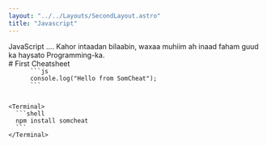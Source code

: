 ```yaml
---
layout: "../../Layouts/SecondLayout.astro"
title: "Javascript"
---
```



<Intro title="JavaScript">
  JavaScript ....
  <Message type="warning">
    Kahor intaadan bilaabin, waxaa muhiim ah inaad faham guud ka haysato Programming-ka.
  </Message>
</Intro>

<Structure>
  <Section>
    # First Cheatsheet    
    <Code>
      ```js
      console.log("Hello from SomCheat");
      ```
    </Code>
    
    <Terminal>
      ```shell
      npm install somcheat
      ```
    </Terminal>
  </Section>
</Structure>